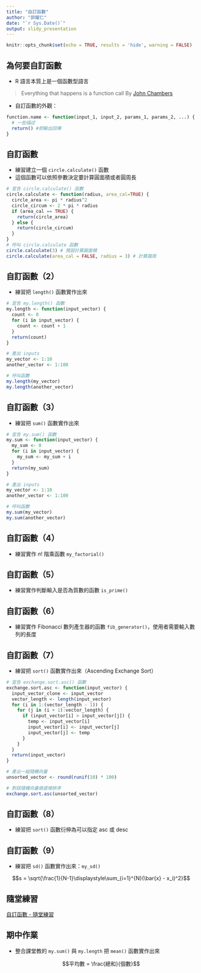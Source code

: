 ```yaml
---
title: "自訂函數"
author: "郭耀仁"
date: "`r Sys.Date()`"
output: slidy_presentation
---
```


```r
knitr::opts_chunk$set(echo = TRUE, results = 'hide', warning = FALSE)
```

## 為何要自訂函數

- R 語言本質上是一個函數型語言
    
> Everything that happens is a function call
> By [John Chambers](https://en.wikipedia.org/wiki/John_Chambers_(statistician))

- 自訂函數的外觀：

```r
function.name <- function(input_1, input_2, params_1, params_2, ...) {
  # 一些描述
  return() #把輸出回傳
}
```

## 自訂函數

- 練習建立一個 `circle.calculate()` 函數
- 這個函數可以依照參數決定要計算圓面積或者圓周長

```r
# 宣告 circle.calculate() 函數
circle.calculate <- function(radius, area_cal=TRUE) {
  circle_area <- pi * radius^2
  circle_circum <- 2 * pi * radius
  if (area_cal == TRUE) {
    return(circle_area)
  } else {
    return(circle_circum)
  }
}
# 呼叫 circle.calculate 函數
circle.calculate(3) # 預設計算圓面積
circle.calculate(area_cal = FALSE, radius = 3) # 計算圓周
```

## 自訂函數（2）

- 練習把 `length()` 函數實作出來

```r
# 宣告 my.length() 函數
my.length <- function(input_vector) {
  count <- 0
  for (i in input_vector) {
    count <- count + 1
  }
  return(count)
}

# 產出 inputs
my_vector <- 1:10
another_vector <- 1:100

# 呼叫函數
my.length(my_vector)
my.length(another_vector)
```

## 自訂函數（3）

- 練習把 `sum()` 函數實作出來

```r
# 宣告 my.sum() 函數
my.sum <- function(input_vector) {
  my_sum <- 0
  for (i in input_vector) {
    my_sum <- my_sum + i
  }
  return(my_sum)
}

# 產出 inputs
my_vector <- 1:10
another_vector <- 1:100

# 呼叫函數
my.sum(my_vector)
my.sum(another_vector)
```

## 自訂函數（4）

- 練習實作 $n!$ 階乘函數 `my_factorial()`

## 自訂函數（5）

- 練習實作判斷輸入是否為質數的函數 `is_prime()`

## 自訂函數（6）

- 練習實作 Fibonacci 數列產生器的函數 `fib_generator()`，使用者需要輸入數列的長度

## 自訂函數（7）

- 練習把 `sort()` 函數實作出來（Ascending Exchange Sort）

```r
# 宣告 exchange.sort.asc() 函數
exchange.sort.asc <- function(input_vector) {
  input_vector_clone <- input_vector
  vector_length <- length(input_vector)
  for (i in 1:(vector_length - 1)) {
    for (j in (i + 1):vector_length) {
      if (input_vector[i] > input_vector[j]) {
        temp <- input_vector[i]
        input_vector[i] <- input_vector[j]
        input_vector[j] <- temp
      }
    }
  }
  return(input_vector)
}

# 產出一組隨機向量
unsorted_vector <- round(runif(10) * 100)

# 對該隨機向量做遞增排序
exchange.sort.asc(unsorted_vector)
```

## 自訂函數（8）

- 練習把 `sort()` 函數衍伸為可以指定 asc 或 desc

## 自訂函數（9）

- 練習把 `sd()` 函數實作出來：`my_sd()`

$$s = \sqrt{\frac{1}{N-1}\displaystyle\sum_{i=1}^{N}(\bar{x} - x_i)^2}$$

## 隨堂練習

[自訂函數 - 隨堂練習](https://yaojenkuo.github.io/r_programming/ch9_exercise)

## 期中作業

- 整合課堂教的 `my.sum()` 與 `my.length` 把 `mean()` 函數實作出來

$$平均數 = \frac{總和}{個數}$$